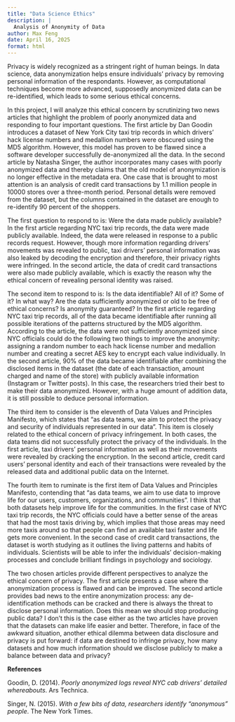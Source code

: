 ```yaml
---
title: "Data Science Ethics"
description: |
  Analysis of Anonymity of Data
author: Max Feng
date: April 16, 2025
format: html
---
```


Privacy is widely recognized as a stringent right of human beings. In data science, data anonymization helps ensure individuals' privacy by removing personal information of the respondants. However, as computational techniques become more advanced, supposedly anonymized data can be re-identified, which leads to some serious ethical concerns.

In this project, I will analyze this ethical concern by scrutinizing two news articles that highlight the problem of poorly anonymized data and responding to four important questions. The first article by Dan Goodin introduces a dataset of New York City taxi trip records in which drivers' hack license numbers and medallion numbers were obscured using the MD5 algorithm. However, this model has proven to be flawed since a software developer successfully de-anonymized all the data. In the second article by Natasha Singer, the author incorporates many cases with poorly anonymized data and thereby claims that the old model of anonymization is no longer effective in the metadata era. One case that is brought to most attention is an analysis of credit card transactions by 1.1 million people in 10000 stores over a three-month period. Personal details were removed from the dataset, but the columns contained in the dataset are enough to re-identify 90 percent of the shoppers.

The first question to respond to is: Were the data made publicly available? In the first article regarding NYC taxi trip records, the data were made publicly available. Indeed, the data were released in response to a public records request. However, though more information regarding drivers' movements was revealed to public, taxi drivers' personal information was also leaked by decoding the encryption and therefore, their privacy rights were infringed. In the second article, the data of credit card transactions were also made publicly available, which is exactly the reason why the ethical concern of revealing personal identity was raised.

The second item to respond to is: Is the data identifiable? All of it? Some of it? In what way? Are the data sufficiently anonymized or old to be free of ethical concerns? Is anonymity guaranteed? In the first article regarding NYC taxi trip records, all of the data became identifiable after running all possible iterations of the patterns structured by the MD5 algorithm. According to the article, the data were not sufficiently anonymized since NYC officials could do the following two things to improve the anonymity: assigning a random number to each hack license number and medallion number and creating a secret AES key to encrypt each value individually. In the second article, 90% of the data became identifiable after combining the disclosed items in the dataset (the date of each transaction, amount charged and name of the store) with publicly available information (Instagram or Twitter posts). In this case, the researchers tried their best to make their data anonymized. However, with a huge amount of addition data, it is still possible to deduce personal information.

The third item to consider is the eleventh of Data Values and Principles Manifesto, which states that "as data teams, we aim to protect the privacy and security of individuals represented in our data". This item is closely related to the ethical concern of privacy infringement. In both cases, the data teams did not successfully protect the privacy of the individuals. In the first article, taxi drivers' personal information as well as their movements were revealed by cracking the encryption. In the second article, credit card users' personal identity and each of their transactions were revealed by the released data and additional public data on the Internet.

The fourth item to ruminate is the first item of Data Values and Principles Manifesto, contending that "as data teams, we aim to use data to improve life for our users, customers, organizations, and communities". I think that both datasets help improve life for the communities. In the first case of NYC taxi trip records, the NYC officials could have a better sense of the areas that had the most taxis driving by, which implies that those areas may need more taxis around so that people can find an available taxi faster and life gets more convenient. In the second case of credit card transactions, the dataset is worth studying as it outlines the living patterns and habits of individuals. Scientists will be able to infer the individuals' decision-making processes and conclude brilliant findings in psychology and sociology.

The two chosen articles provide different perspectives to analyze the ethical concern of privacy. The first article presents a case where the anonymization process is flawed and can be improved. The second article provides bad news to the entire anonymization process: any de-identification methods can be cracked and there is always the threat to disclose personal information. Does this mean we should stop producing public data? I don't this is the case either as the two articles have proven that the datasets can make life easier and better. Therefore, in face of the awkward situation, another ethical dilemma between data disclosure and privacy is put forward: if data are destined to infringe privacy, how many datasets and how much information should we disclose publicly to make a balance between data and privacy?

**References**

Goodin, D. (2014). *Poorly anonymized logs reveal NYC cab drivers’ detailed whereabouts*. Ars Technica.

Singer, N. (2015). *With a few bits of data, researchers identify “anonymous” people*. The New York Times.
